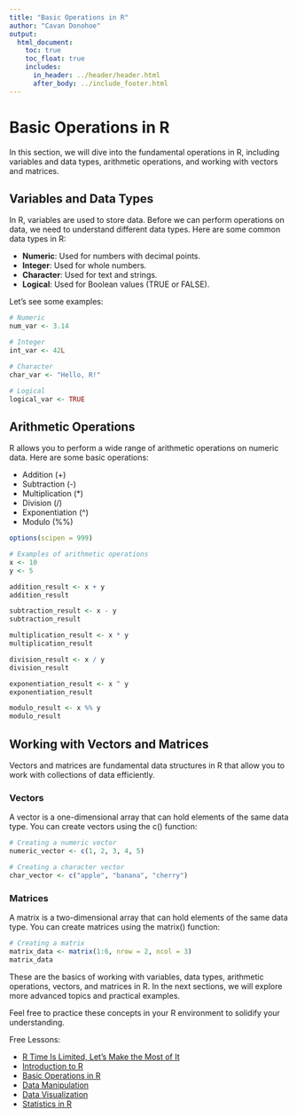 ```yaml
---
title: "Basic Operations in R"
author: "Cavan Donohoe"
output:
  html_document:
    toc: true
    toc_float: true
    includes:
      in_header: ../header/header.html
      after_body: ../include_footer.html
---
```


# Basic Operations in R

In this section, we will dive into the fundamental operations in R, including variables and data types, arithmetic operations, and working with vectors and matrices.

## Variables and Data Types

In R, variables are used to store data. Before we can perform operations on data, we need to understand different data types. Here are some common data types in R:

- **Numeric**: Used for numbers with decimal points.
- **Integer**: Used for whole numbers.
- **Character**: Used for text and strings.
- **Logical**: Used for Boolean values (TRUE or FALSE).

Let's see some examples:

```R
# Numeric
num_var <- 3.14

# Integer
int_var <- 42L

# Character
char_var <- "Hello, R!"

# Logical
logical_var <- TRUE
```

## Arithmetic Operations
R allows you to perform a wide range of arithmetic operations on numeric data. Here are some basic operations:

- Addition (+)
- Subtraction (-)
- Multiplication (*)
- Division (/)
- Exponentiation (^)
- Modulo (%%)

```r
options(scipen = 999)
```


```r
# Examples of arithmetic operations
x <- 10
y <- 5

addition_result <- x + y
addition_result

subtraction_result <- x - y
subtraction_result

multiplication_result <- x * y
multiplication_result

division_result <- x / y
division_result

exponentiation_result <- x ^ y
exponentiation_result

modulo_result <- x %% y
modulo_result
```


## Working with Vectors and Matrices
Vectors and matrices are fundamental data structures in R that allow you to work with collections of data efficiently.

### Vectors
A vector is a one-dimensional array that can hold elements of the same data type. You can create vectors using the c() function:

```R
# Creating a numeric vector
numeric_vector <- c(1, 2, 3, 4, 5)

# Creating a character vector
char_vector <- c("apple", "banana", "cherry")
```

### Matrices
A matrix is a two-dimensional array that can hold elements of the same data type. You can create matrices using the matrix() function:


```r
# Creating a matrix
matrix_data <- matrix(1:6, nrow = 2, ncol = 3)
matrix_data
```

These are the basics of working with variables, data types, arithmetic operations, vectors, and matrices in R. In the next sections, we will explore more advanced topics and practical examples.

Feel free to practice these concepts in your R environment to solidify your understanding.


Free Lessons:

- [R Time Is Limited, Let's Make the Most of It](https://cavandonohoe.github.io/learn_r.html)
- [Introduction to R](https://cavandonohoe.github.io/intro_to_r.html)
- [Basic Operations in R](https://cavandonohoe.github.io/basic_operations_r.html)
- [Data Manipulation](https://cavandonohoe.github.io/data_manipulation_r.html)
- [Data Visualization](https://cavandonohoe.github.io/data_visualization_r.html)
- [Statistics in R](https://cavandonohoe.github.io/statistics_with_r.html)

